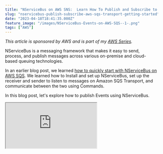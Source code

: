 ```yaml
---
title: "NServiceBus on AWS SNS:  Learn How To Publish and Subscribe to Events"
slug: "nservicebus-publish-subscribe-aws-sqs-transport-getting-started"
date: "2023-04-18T18:41:35.000Z"
feature_image: "/images/NServiceBus-Events-on-AWS-SQS--1-.png"
tags: ["AWS"]
---
```


_This article is sponsored by AWS and is part of my [AWS Series](/blog/tag/aws/)._

NServiceBus is a messaging framework that makes it easy to send, process, and publish messages across various on-premise and cloud-based queuing technologies.

In an earlier blog post, we learned [how to quickly start with NServiceBus on AWS SQS](/posts/getting-started-with-nservicebus-on-aws/). We learned how to Install and set up NServiceBus, set up the receiver and sender to listen to messages on Amazon SQS Transport, and communicate between the two using Commands.

In this blog post, let's explore how to publish Events using NServiceBus.

<iframe src="https://www.youtube.com/embed/6yW9Spw9j\_c?feature=oembed" />

We will learn how to

*   Publish Events with NServiceBus
*   Subscribing to Events with NServiceBus
*   How it works under the hood

Publish Events with NServiceBus
-------------------------------

An Event is another type of message published to multiple receivers, unlike a Command sent to one receiver.

Events indicate an action that has happened.

To mark a message as an Event in NServiceBus, it must implement the `IEvent` interface.

Following up with the same [code example from our getting started blog](/posts/getting-started-with-nservicebus-on-aws/), we can raise a `UserCreatedEvent` inside our `CreateUserCommandHandler` every time a user is successfully created.

```csharp
public class UserCreatedEvent : IEvent
{
```
        public Guid UserId { get; set; }
        public DateTimeOffset CreatedDateTime { get; set; }
    
        public UserCreatedEvent(Guid userId, DateTimeOffset createdDateTime)
        {
            UserId = userId;
            CreatedDateTime = createdDateTime;
        }
    }

A user created indicates an action that has happened and can be used to notify other applications interested in it.

The NServiceBus message handler context `IMessageHandlerContext` has a `Publish` method to publish Events.

Let's update the `CreateUserCommandHandler` to publish the new Event once the work is done to create a new user.

    public async Task Handle(
        CreateUserCommand message, IMessageHandlerContext context)
    {
        log.Info($"Processed message for user with Id {message.Id}, and {message.Name}");
    
        // Create the user
        // Save To database/persistent store
    
        await context
          .Publish(new UserCreatedEvent(message.Id, DateTimeOffset.UtcNow);
    }

Subscribing to Events with NServiceBus
--------------------------------------

Other applications that are interested in the Events published can subscribe to them.

In NServiceBus, this is done by creating a class and implementing the `IHandleMessages` interface.

Below is an example in the `payroll-service` application, which is interested in the `UserCreatedEvent`.

```csharp
internal class UserCreatedHandler : IHandleMessages<UserCreatedEvent>
{
```
        static ILog log = LogManager.GetLogger<UserCreatedHandler>();
    
        public Task Handle(UserCreatedEvent message, IMessageHandlerContext context)
        {
            log.Info($"Payroll Service User created handler for User Id {message.UserId}");
    
            // handle appropriate for payroll service
    
            return Task.CompletedTask;
        }
    }
    

Any time a User is created, the payroll application has to set up new accounts for the User. You can handle this in the associated handler in the payroll application code.

### Setting Up NServiceBus Event Handler on AWS SQS Transport

The Startup code for `payroll-service` is very similar to how we [set up the Receiver endpoints on Amazon SQS Transport.](/posts/getting-started-with-nservicebus-on-aws/#setting-up-receiver-on-amazon-sqs-transport)

It sets up a new Endpoint by specifying  `EndpointConfiguration` and configuring the transport. The Endpoint is named "_payroll-service_" and uses Amazon SQS as its underlying transport.

Even though the transport is named `SqsTransport` , it also uses Amazon SNS under the hood, which will see later below.

    using NServiceBus;
    
    Console.WriteLine("Hello, World!");
    
```csharp
var endpointConfiguration = new EndpointConfiguration("payroll-service");
var transport = endpointConfiguration.UseTransport<SqsTransport>();
transport.S3(bucketForLargeMessages: "user-service-large-messages", keyPrefix: "user");
endpointConfiguration.EnableInstallers();
```
    
    var endointInstance = await Endpoint.Start(endpointConfiguration);
    
```csharp
Console.WriteLine("Press any key to stop");
Console.ReadKey();
```
    
    await endointInstance.Stop();

If other applications are interested in the same Events, you can add additional handlers for the same Event in those applications as well.

For example, the TaskForce/HR department might also be interested in the `UserCreatedEvent`. Add a new handler in the appropriate application code as required.

Any time the `UserCreatedEvent` is raised, these handlers are called independent of each other. This allows decoupling of the logic of the User being created and the associated side effects that must happen.

NServiceBus Events on AWS - Under The Hood
------------------------------------------

_NServiceBus uses a combination of Amazon SNS and SQS to deliver Events to multiple subscribers._

Amazon Simple Notification Service (SNS) is a publish-subscribe service managed by AWS. It enables asynchronous communication between the publishers and subscribers using messages.

[

Amazon SNS For the .NET Developer: Getting Started Quick and Easy

Learn how to get started with Amazon SNS and use it from a .NET application. We will learn about Topics, sending messages to topics, and using Subscriptions to receive messages. We will also learn about Filters, how to use them, and error handling with SNS.

![](/images/logo-512x512.png)Rahul NathRahul Pulikkot Nath

![](/images/amazon-sns.jpg)

](/posts/amazon-sns/)

An SNS Topic is automatically created for the Event by NServiceBus and adds a subscription to the SQS Queue that the service listens on.  

Any time an Event is published to the SNS Topic, it sends a copy to the SQS Queue.

![](/images/image.png)

NServiceBus uses a combination of Amazon SNS and SQS to deliver Events to multiple subscribers. An SNS Topic is automatically created for the Event, and it adds a subscription to the SQS Queue that the service listens on.

In this case, we have an SNS Topic created with the name `user_messages-UserCreatedEvent`. It also creates a queue for the `task-force-service` , and a Subscription is added to the SNS queue.

When the `UserCreatedEvent` message is forwarded to the `task-force-service` SQS Queue, NServiceBus hands off the message to the Event handler for that application/Endpoint.

When you add more subscribers to the same Event, it adds more Subscriptions to the SNS and delivers a copy of the Event message to all the subscribers.

![](/images/image-1.png)

Multiple Subscriptions are created on the SNS Topic to deliver a copy of the same Event message to different Subscribers.

Even if the individual applications handling the Event messages are not up and running, a copy of the message is delivered to the Queue. When the application is back up and running, it can process the Events and execute the associated handler functions.

If you want to learn more about decoupling applications using SNS -> SQS, you can check out the blog post below, which I cover in full detail.

[

SNS→Lambda Or SNS→SQS→Lambda

Should you be processing messages directly from SNS to Lambda or via an SQS Queue? Learn the disadvantages of directly processing messages from SNS and how you can solve those by introducing an SQS Queue in the middle.

![](/images/logo-512x512.png)Rahul NathRahul Pulikkot Nath

![](/images/amazon-sns-to-lambda-or-sns-sqs-lambda-dotnet.jpg)

](/posts/amazon-sns-to-lambda-or-sns-sqs-lambda-dotnet/)

### Large Event Message Sizes

It's generally recommended to keep the Event data short. Including properties that do not often change, like identifiers, date & time, URLs, etc., helps to notify relevant information while keeping the size small.

However, in cases where you need to pass larger sizes, we can use the Amazon S3 storage to offload the actual message and pass around the S3 Object URL in the Event data.

In the previous post, we saw how to configure this when dealing with [large Message Sizes with NServiceBus and SQS Transport.](/posts/getting-started-with-nservicebus-on-aws/#large-message-sizes-with-nservicebus-and-sqs-transport)

Full source code sample [available here](https://rahulpnath.visualstudio.com/YouTube%20Samples/_git/NServiceBus.AWS.SQS).